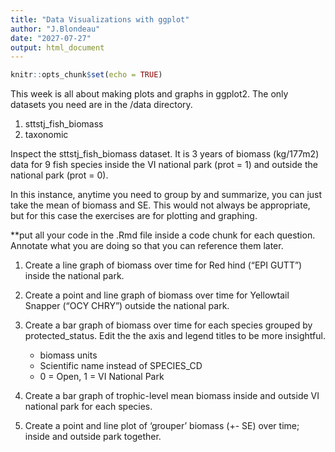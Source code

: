 ```yaml
---
title: "Data Visualizations with ggplot"
author: "J.Blondeau"
date: "2027-07-27"
output: html_document
---
```


```r
knitr::opts_chunk$set(echo = TRUE)
```


This week is all about making plots and graphs in ggplot2.  The only datasets you need are in the /data directory.

1) sttstj_fish_biomass
2) taxonomic


Inspect the sttstj_fish_biomass dataset.  It is 3 years of biomass (kg/177m2) data for 9 fish species inside the VI national park (prot = 1) and outside the national park (prot = 0). 

In this instance, anytime you need to group by and summarize, you can just take the mean of biomass and SE.  This would not always be appropriate, but for this case the exercises are for plotting and graphing.

**put all your code in the .Rmd file inside a code chunk for each question.  Annotate what you are doing so that you can reference them later.

1. Create a line graph of biomass over time for Red hind ("EPI GUTT") inside the national park.

2. Create a point and line graph of biomass over time for Yellowtail Snapper ("OCY CHRY") outside the national park.

3. Create a bar graph of biomass over time for each species grouped by protected_status.  Edit the the axis and legend titles to be more insightful.
    - biomass units
    - Scientific name instead of SPECIES_CD
    - 0 = Open, 1 = VI National Park
    
4. Create a bar graph of trophic-level mean biomass inside and outside VI national park for each species.

5. Create a point and line plot of 'grouper' biomass (+- SE) over time; inside and outside park together.